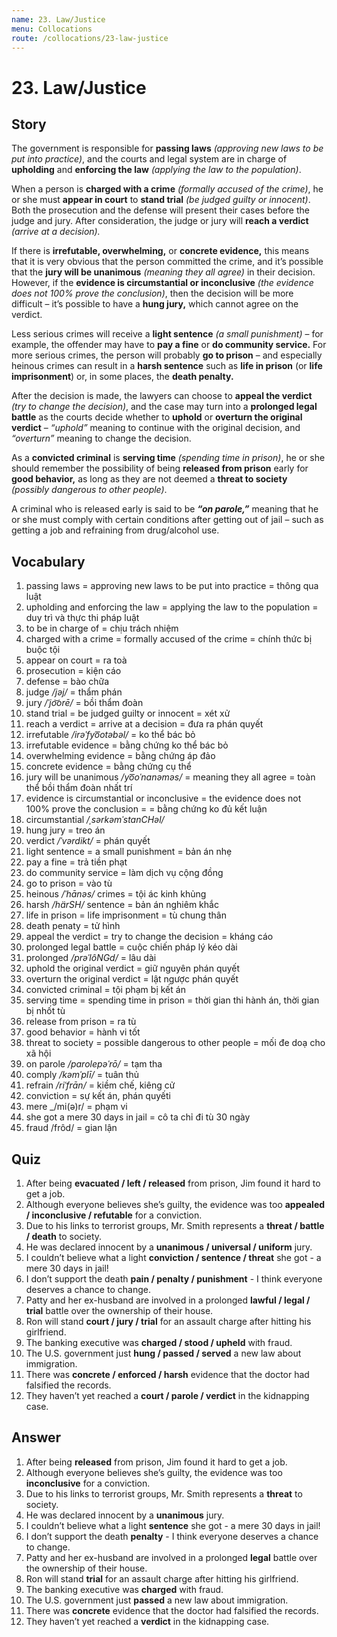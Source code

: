 ```yaml
---
name: 23. Law/Justice
menu: Collocations
route: /collocations/23-law-justice
---
```


# 23. Law/Justice

## Story

The government is responsible for **passing laws** _(approving new laws to be put into practice)_, and the courts and legal system are in charge of **upholding** and **enforcing the law** _(applying the law to the population)_.

When a person is **charged with a crime** _(formally accused of the crime)_, he or she must **appear in court** to **stand trial** _(be judged guilty or innocent)_. Both the prosecution and the defense will present their cases before the judge and jury. After consideration, the judge or jury will **reach a verdict** _(arrive at a decision)._

If there is **irrefutable, overwhelming,** or **concrete evidence,** this means that it is very obvious that the person committed the crime, and it’s possible that the **jury will be unanimous** _(meaning they all agree)_ in their decision. However, if the **evidence is circumstantial or inconclusive** _(the evidence does not 100% prove the conclusion)_, then the decision will be more difficult – it’s possible to have a **hung jury,** which cannot agree on the verdict.

Less serious crimes will receive a **light sentence** _(a small punishment)_ – for example, the offender may have to **pay a fine** or **do community service.** For more serious crimes, the person will probably **go to prison** – and especially heinous crimes can result in a **harsh sentence** such as **life in prison** (or **life imprisonment**) or, in some places, the **death penalty.**

After the decision is made, the lawyers can choose to **appeal the verdict** _(try to change the decision)_, and the case may turn into a **prolonged legal battle** as the courts decide whether to **uphold** or **overturn the original verdict** – _“uphold”_ meaning to continue with the original decision, and _“overturn”_ meaning to change the decision.

As a **convicted criminal** is **serving time** _(spending time in prison)_, he or she should remember the possibility of being **released from prison** early for **good behavior,** as long as they are not deemed a **threat to society** _(possibly dangerous to other people)_.

A criminal who is released early is said to be **_“on parole,”_** meaning that he or she must comply with certain conditions after getting out of jail – such as getting a job and refraining from drug/alcohol use.

## Vocabulary

1. passing laws = approving new laws to be put into practice = thông qua luật
2. upholding and enforcing the law = applying the law to the population = duy trì và thực thi pháp luật
3. to be in charge of = chịu trách nhiệm
4. charged with a crime = formally accused of the crime = chính thức bị buộc tội
5. appear on court = ra toà
6. prosecution = kiện cáo
7. defense = bào chữa
8. judge _/jəj/_ = thẩm phán
9. jury _/ˈjo͝orē/_ = bồi thẩm đoàn
10. stand trial = be judged guilty or innocent = xét xử
11. reach a verdict = arrive at a decision = đưa ra phán quyết
12. irrefutable _/irəˈfyo͞otəbəl/_ = ko thể bác bỏ
13. irrefutable evidence = bằng chứng ko thể bác bỏ
14. overwhelming evidence = bằng chứng áp đảo
15. concrete evidence = bằng chứng cụ thể
16. jury will be unanimous _/yo͞oˈnanəməs/_ = meaning they all agree = toàn thể bồi thẩm đoàn nhất trí
17. evidence is circumstantial or inconclusive = the evidence does not 100% prove the conclusion = = bằng chứng ko đủ kết luận
18. circumstantial _/ˌsərkəmˈstanCHəl/_
19. hung jury = treo án
20. verdict _/ˈvərdikt/_ = phán quyết
21. light sentence = a small punishment = bản án nhẹ
22. pay a fine = trả tiền phạt
23. do community service = làm dịch vụ cộng đồng
24. go to prison = vào tù
25. heinous _/ˈhānəs/_ crimes = tội ác kinh khủng
26. harsh _/härSH/_ sentence = bản án nghiêm khắc
27. life in prison = life imprisonment = tù chung thân
28. death penaty = tử hình
29. appeal the verdict = try to change the decision = kháng cáo
30. prolonged legal battle = cuộc chiến pháp lý kéo dài
31. prolonged _/prəˈlôNGd/_ = lâu dài
32. uphold the original verdict = giữ nguyên phán quyết
33. overturn the original verdict = lật ngược phán quyết
34. convicted criminal = tội phạm bị kết án
35. serving time = spending time in prison = thời gian thi hành án, thời gian bị nhốt tù
36. release from prison = ra tù
37. good behavior = hành vi tốt
38. threat to society = possible dangerous to other people = mối đe doạ cho xã hội
39. on parole _/parolepəˈrō/_ = tạm tha
40. comply _/kəmˈplī/_ = tuân thủ
41. refrain _/riˈfrān/_ = kiềm chế, kiêng cử
42. conviction = sự kết án, phán quyếti
43. mere \_/mi(ə)r/ = phạm vi
44. she got a mere 30 days in jail = cô ta chỉ đi tù 30 ngày
45. fraud /frôd/ = gian lận

## Quiz

1. After being **evacuated / left / released** from prison, Jim found it hard to get a job.
2. Although everyone believes she’s guilty, the evidence was too **appealed / inconclusive / refutable** for a conviction.
3. Due to his links to terrorist groups, Mr. Smith represents a **threat / battle / death** to society.
4. He was declared innocent by a **unanimous / universal / uniform** jury.
5. I couldn’t believe what a light **conviction / sentence / threat** she got - a mere 30 days in jail!
6. I don’t support the death **pain / penalty / punishment** - I think everyone deserves a chance to change.
7. Patty and her ex-husband are involved in a prolonged **lawful / legal / trial** battle over the ownership of their house.
8. Ron will stand **court / jury / trial** for an assault charge after hitting his girlfriend.
9. The banking executive was **charged / stood / upheld** with fraud.
10. The U.S. government just **hung / passed / served** a new law about immigration.
11. There was **concrete / enforced / harsh** evidence that the doctor had falsified the records.
12. They haven’t yet reached a **court / parole / verdict** in the kidnapping case.

## Answer

1. After being **released** from prison, Jim found it hard to get a job.
2. Although everyone believes she’s guilty, the evidence was too **inconclusive** for a conviction.
3. Due to his links to terrorist groups, Mr. Smith represents a **threat** to society.
4. He was declared innocent by a **unanimous** jury.
5. I couldn’t believe what a light **sentence** she got - a mere 30 days in jail!
6. I don’t support the death **penalty** - I think everyone deserves a chance to change.
7. Patty and her ex-husband are involved in a prolonged **legal** battle over the ownership of their house.
8. Ron will stand **trial** for an assault charge after hitting his girlfriend.
9. The banking executive was **charged** with fraud.
10. The U.S. government just **passed** a new law about immigration.
11. There was **concrete** evidence that the doctor had falsified the records.
12. They haven’t yet reached a **verdict** in the kidnapping case.
